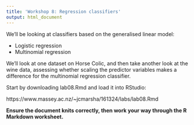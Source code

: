 ```yaml
---
title: 'Workshop 8: Regression classifiers'
output: html_document
---
```


We'll be looking at classifiers based on the generalised linear model:

- Logistic regression
- Multinomial regression

We'll look at one dataset on Horse Colic, and then take another look at the wine data,
assessing whether scaling the predictor variables makes a difference for the multinomial
regression classifier.

Start by downloading lab08.Rmd and load it into RStudio:

https://www.massey.ac.nz/~jcmarsha/161324/labs/lab08.Rmd

**Ensure the document knits correctly, then work your way through the R Markdown worksheet.**
